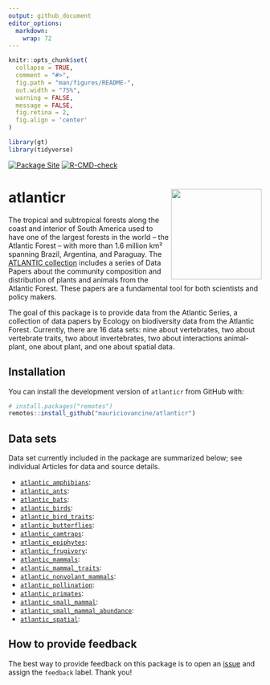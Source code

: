```yaml
---
output: github_document
editor_options: 
  markdown: 
    wrap: 72
---
```


```r
knitr::opts_chunk$set(
  collapse = TRUE,
  comment = "#>",
  fig.path = "man/figures/README-",
  out.width = "75%",
  warning = FALSE,
  message = FALSE,
  fig.retina = 2,
  fig.align = 'center'
)

library(gt)
library(tidyverse)
```

<!-- badges: start -->

[![Package Site](https://github.com/lter/lterdatasampler/workflows/pkgdown/badge.svg)](https://github.com/mauriciovancine/atlanticr/actions)
[![R-CMD-check](https://github.com/lter/lterdatasampler/workflows/R-CMD-check/badge.svg)](https://github.com/mauriciovancine/atlanticr/actions)

<!-- badges: end -->

# atlanticr <a href='https://lter.github.io/atlanticr/'><img src="hexagon/logo.png" id="home_logo" align="right" height="180"/></a>

The tropical and subtropical forests along the coast and interior of South America 
used to have one of the largest forests in the world – the Atlantic Forest – with 
more than 1.6 million km² spanning Brazil, Argentina, and Paraguay. The [ATLANTIC 
collection](https://esajournals.onlinelibrary.wiley.com/doi/toc/10.1002/(ISSN)1939-9170.AtlanticPapers)
includes a series of Data Papers about the community composition and 
distribution of plants and animals from the Atlantic Forest. These papers are 
a fundamental tool for both scientists and policy makers.

The goal of this package is to provide data from the Atlantic Series, 
a collection of data papers by Ecology on biodiversity data from the Atlantic 
Forest. Currently, there are 16 data sets: nine about vertebrates, two about
vertebrate traits, two about invertebrates, two about interactions animal-plant, 
one about plant, and one about spatial data.

## Installation

You can install the development version of `atlanticr` from
GitHub with:

``` r
# install.packages("remotes")
remotes::install_github("mauriciovancine/atlanticr")
```
 
## Data sets

Data set currently included in the package are summarized below;
see individual Articles for data and source details.

- [`atlantic_amphibians`](https://mauriciovancine.github.io/atlanticr/reference/atlantic_amphibians.html):
- [`atlantic_ants`](https://mauriciovancine.github.io/atlanticr/reference/atlantic_ants.html):
- [`atlantic_bats`](https://mauriciovancine.github.io/atlanticr/reference/atlantic_bats.html):
- [`atlantic_birds`](https://mauriciovancine.github.io/atlanticr/reference/atlantic_birds.html):
- [`atlantic_bird_traits`](https://mauriciovancine.github.io/atlanticr/reference/atlantic_bird_traits.html):
- [`atlantic_butterflies`](https://mauriciovancine.github.io/atlanticr/reference/atlantic_butterflies.html):
- [`atlantic_camtraps`](https://mauriciovancine.github.io/atlanticr/reference/atlantic_camtraps.html):
- [`atlantic_epiphytes`](https://mauriciovancine.github.io/atlanticr/reference/atlantic_epiphytes.html):
- [`atlantic_frugivory`](https://mauriciovancine.github.io/atlanticr/reference/atlantic_frugivory.html):
- [`atlantic_mammals`](https://mauriciovancine.github.io/atlanticr/reference/atlantic_mammals.html):
- [`atlantic_mammal_traits`](https://mauriciovancine.github.io/atlanticr/reference/atlantic_mammal_traits.html):
- [`atlantic_nonvolant_mammals`](https://mauriciovancine.github.io/atlanticr/reference/atlantic_nonvolant_mammals.html):
- [`atlantic_pollination`](https://mauriciovancine.github.io/atlanticr/reference/atlantic_pollination.html):
- [`atlantic_primates`](https://mauriciovancine.github.io/atlanticr/reference/atlantic_primates.html):
- [`atlantic_small_mammal`](https://mauriciovancine.github.io/atlanticr/reference/atlantic_small_mammal.html):
- [`atlantic_small_mammal_abundance`](https://mauriciovancine.github.io/atlanticr/reference/atlantic_small_mammal_abundance.html):
- [`atlantic_spatial`](https://mauriciovancine.github.io/atlanticr/reference/atlantic_spatial.html):

## How to provide feedback

The best way to provide feedback on this package is to open an
[issue](https://github.com/mauriciovancine/atlanticr/issues) and assign the
`feedback` label. Thank you!
